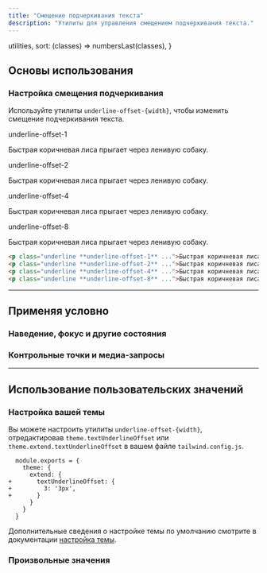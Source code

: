 ```yaml
---
title: "Смещение подчеркивания текста"
description: "Утилиты для управления смещением подчеркивания текста."
---
```



  utilities,
  sort: (classes) => numbersLast(classes),
}

## Основы использования

### Настройка смещения подчеркивания

Используйте утилиты `underline-offset-{width}`, чтобы изменить смещение подчеркивания текста.

<Example>
  <div class="flex flex-col gap-8 text-slate-900 dark:text-slate-200">
    <div>
      <div class="font-medium text-sm text-slate-500 font-mono mb-3 dark:text-slate-400">underline-offset-1</div>
      <p class="text-lg font-medium underline underline-offset-1">Быстрая коричневая лиса прыгает через ленивую собаку.</p>
    </div>
    <div>
      <div class="font-medium text-sm text-slate-500 font-mono mb-3 dark:text-slate-400">underline-offset-2</div>
      <p class="text-lg font-medium underline underline-offset-2">Быстрая коричневая лиса прыгает через ленивую собаку.</p>
    </div>
    <div>
      <div class="font-medium text-sm text-slate-500 font-mono mb-3 dark:text-slate-400">underline-offset-4</div>
      <p class="text-lg font-medium underline underline-offset-4">Быстрая коричневая лиса прыгает через ленивую собаку.</p>
    </div>
    <div>
      <div class="font-medium text-sm text-slate-500 font-mono mb-3 dark:text-slate-400">underline-offset-8</div>
      <p class="text-lg font-medium underline underline-offset-8">Быстрая коричневая лиса прыгает через ленивую собаку.</p>
    </div>
  </div>
</Example>

```html
<p class="underline **underline-offset-1** ...">Быстрая коричневая лиса...</p>
<p class="underline **underline-offset-2** ...">Быстрая коричневая лиса...</p>
<p class="underline **underline-offset-4** ...">Быстрая коричневая лиса...</p>
<p class="underline **underline-offset-8** ...">Быстрая коричневая лиса...</p>
```

---

## <Heading ignore>Применяя условно</Heading>

### <Heading ignore>Наведение, фокус и другие состояния</Heading>

<HoverFocusAndOtherStates defaultClass="underline" featuredClass="underline-offset-4" element="p" />

### <Heading ignore>Контрольные точки и медиа-запросы</Heading>

<BreakpointsAndMediaQueries defaultClass="underline" featuredClass="underline-offset-4" element="p" />

---

## Использование пользовательских значений

### Настройка вашей темы

Вы можете настроить утилиты `underline-offset-{width}`, отредактировав `theme.textUnderlineOffset` или `theme.extend.textUnderlineOffset` в вашем файле `tailwind.config.js`.

```diff-js tailwind.config.js
  module.exports = {
    theme: {
      extend: {
+       textUnderlineOffset: {
+         3: '3px',
+       }
      }
    }
  }
```

Дополнительные сведения о настройке темы по умолчанию смотрите в документации [настройка темы](/docs/theme#customizing-the-default-theme).

### Произвольные значения

<ArbitraryValues property="text-underline-offset" featuredClass="underline-offset-[3px]" element="p" />
